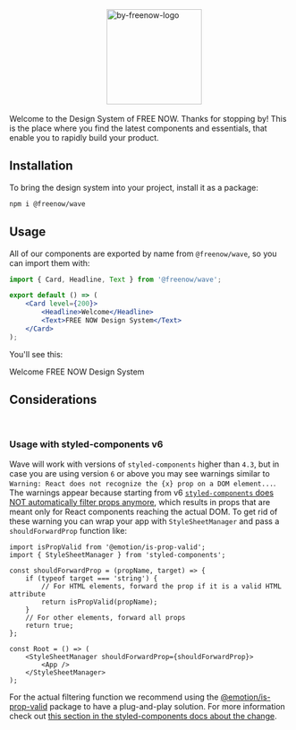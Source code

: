 

<Meta title="Get Started" />

<Box className="sb-unstyled" display="flex">
    <svg width="170px">
        <use href={`${WaveLogo}#logo`} />
    </svg>
    <img src={ByFreenow} width="170px" alt="by-freenow-logo" />
</Box>

Welcome to the Design System of FREE NOW. Thanks for stopping by! This is the place where you find the latest components and essentials, that enable you to rapidly build your product.

## Installation

To bring the design system into your project, install it as a package:

```bash
npm i @freenow/wave
```

## Usage

All of our components are exported by name from `@freenow/wave`, so you can import them with:

```jsx
import { Card, Headline, Text } from '@freenow/wave';

export default () => (
    <Card level={200}>
        <Headline>Welcome</Headline>
        <Text>FREE NOW Design System</Text>
    </Card>
);
```

You'll see this:

<Card level={200}>
    <Headline>Welcome</Headline>
    <Text>FREE NOW Design System</Text>
</Card>

## Considerations

<br />

### Usage with styled-components v6

Wave will work with versions of `styled-components` higher than `4.3`, but in case you are using version `6` or above you may see warnings similar to `Warning: React does not recognize the {x} prop on a DOM element...`.
The warnings appear because starting from v6 [`styled-components` does NOT automatically filter props anymore](https://styled-components.com/releases#v6.0.0), which results in props that are meant only for React components reaching the actual DOM.
To get rid of these warning you can wrap your app with `StyleSheetManager` and pass a `shouldForwardProp` function like:

```tsx
import isPropValid from '@emotion/is-prop-valid';
import { StyleSheetManager } from 'styled-components';

const shouldForwardProp = (propName, target) => {
    if (typeof target === 'string') {
        // For HTML elements, forward the prop if it is a valid HTML attribute
        return isPropValid(propName);
    }
    // For other elements, forward all props
    return true;
};

const Root = () => (
    <StyleSheetManager shouldForwardProp={shouldForwardProp}>
        <App />
    </StyleSheetManager>
);
```

For the actual filtering function we recommend using the [@emotion/is-prop-valid](https://www.npmjs.com/package/@emotion/is-prop-valid) package to have a plug-and-play solution.
For more information check out [this section in the styled-components docs about the change](https://styled-components.com/docs/faqs#shouldforwardprop-is-no-longer-provided-by-default).
